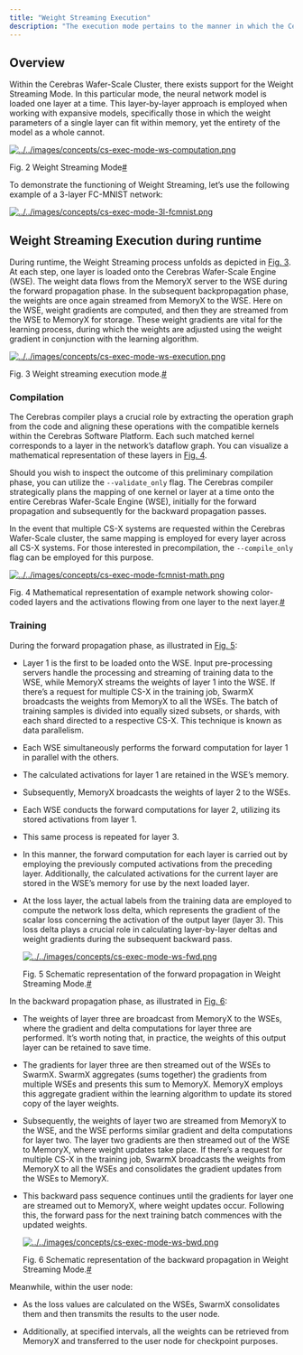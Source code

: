 ```yaml
---
title: "Weight Streaming Execution"
description: "The execution mode pertains to the manner in which the Cerebras runtime deploys your neural network model onto the Cerebras Wafer-Scale Engine (WSE)."
---
```


## Overview

Within the Cerebras Wafer-Scale Cluster, there exists support for the Weight Streaming Mode. In this particular mode, the neural network model is loaded one layer at a time. This layer-by-layer approach is employed when working with expansive models, specifically those in which the weight parameters of a single layer can fit within memory, yet the entirety of the model as a whole cannot.

[![../../images/concepts/cs-exec-mode-ws-computation.png](../../images/concepts/cs-exec-mode-ws-computation.png)](../../images/concepts/cs-exec-mode-ws-computation.png)

Fig. 2 Weight Streaming Mode[#](#id1 "Permalink to this image")

To demonstrate the functioning of Weight Streaming, let’s use the following example of a 3-layer FC-MNIST network:

[![../../images/concepts/cs-exec-mode-3l-fcmnist.png](../../images/concepts/cs-exec-mode-3l-fcmnist.png)](../../images/concepts/cs-exec-mode-3l-fcmnist.png)

## Weight Streaming Execution during runtime
During runtime, the Weight Streaming process unfolds as depicted in [Fig. 3](#cs-exec-mode-ws-execution). At each step, one layer is loaded onto the Cerebras Wafer-Scale Engine (WSE). The weight data flows from the MemoryX server to the WSE during the forward propagation phase. In the subsequent backpropagation phase, the weights are once again streamed from MemoryX to the WSE. Here on the WSE, weight gradients are computed, and then they are streamed from the WSE to MemoryX for storage. These weight gradients are vital for the learning process, during which the weights are adjusted using the weight gradient in conjunction with the learning algorithm.

[![../../images/concepts/cs-exec-mode-ws-execution.png](../../images/concepts/cs-exec-mode-ws-execution.png)](../../images/concepts/cs-exec-mode-ws-execution.png)

Fig. 3 Weight streaming execution mode.[#](#id2 "Permalink to this image")

### Compilation

The Cerebras compiler plays a crucial role by extracting the operation graph from the code and aligning these operations with the compatible kernels within the Cerebras Software Platform. Each such matched kernel corresponds to a layer in the network’s dataflow graph. You can visualize a mathematical representation of these layers in [Fig. 4](#cs-exec-mode-fcmnist-math).

Should you wish to inspect the outcome of this preliminary compilation phase, you can utilize the <code class="docutils literal notranslate"><span class="pre">--validate_only</span></code> flag. The Cerebras compiler strategically plans the mapping of one kernel or layer at a time onto the entire Cerebras Wafer-Scale Engine (WSE), initially for the forward propagation and subsequently for the backward propagation passes.

In the event that multiple CS-X systems are requested within the Cerebras Wafer-Scale cluster, the same mapping is employed for every layer across all CS-X systems. For those interested in precompilation, the <code class="docutils literal notranslate"><span class="pre">--compile_only</span></code> flag can be employed for this purpose.

[![../../images/concepts/cs-exec-mode-fcmnist-math.png](../../images/concepts/cs-exec-mode-fcmnist-math.png)](../../images/concepts/cs-exec-mode-fcmnist-math.pngg)

Fig. 4 Mathematical representation of example network showing color-coded layers and the activations flowing from one layer to the next layer.[#](#id3 "Permalink to this image")

### Training

During the forward propagation phase, as illustrated in [Fig. 5](#cs-exec-mode-ws-fwd):

*   Layer 1 is the first to be loaded onto the WSE. Input pre-processing servers handle the processing and streaming of training data to the WSE, while MemoryX streams the weights of layer 1 into the WSE. If there’s a request for multiple CS-X in the training job, SwarmX broadcasts the weights from MemoryX to all the WSEs. The batch of training samples is divided into equally sized subsets, or shards, with each shard directed to a respective CS-X. This technique is known as data parallelism.

*   Each WSE simultaneously performs the forward computation for layer 1 in parallel with the others.

*   The calculated activations for layer 1 are retained in the WSE’s memory.

*   Subsequently, MemoryX broadcasts the weights of layer 2 to the WSEs.

*   Each WSE conducts the forward computations for layer 2, utilizing its stored activations from layer 1.

*   This same process is repeated for layer 3.

*   In this manner, the forward computation for each layer is carried out by employing the previously computed activations from the preceding layer. Additionally, the calculated activations for the current layer are stored in the WSE’s memory for use by the next loaded layer.

*   At the loss layer, the actual labels from the training data are employed to compute the network loss delta, which represents the gradient of the scalar loss concerning the activation of the output layer (layer 3). This loss delta plays a crucial role in calculating layer-by-layer deltas and weight gradients during the subsequent backward pass.

    [![../../images/concepts/cs-exec-mode-ws-fwd.png](../../images/concepts/cs-exec-mode-ws-fwd.png)](../../images/concepts/cs-exec-mode-ws-fwd.png)

    Fig. 5 Schematic representation of the forward propagation in Weight Streaming Mode.[#](#id4 "Permalink to this image")


In the backward propagation phase, as illustrated in [Fig. 6](#cs-exec-mode-ws-bwd):

*   The weights of layer three are broadcast from MemoryX to the WSEs, where the gradient and delta computations for layer three are performed. It’s worth noting that, in practice, the weights of this output layer can be retained to save time.

*   The gradients for layer three are then streamed out of the WSEs to SwarmX. SwarmX aggregates (sums together) the gradients from multiple WSEs and presents this sum to MemoryX. MemoryX employs this aggregate gradient within the learning algorithm to update its stored copy of the layer weights.

*   Subsequently, the weights of layer two are streamed from MemoryX to the WSE, and the WSE performs similar gradient and delta computations for layer two. The layer two gradients are then streamed out of the WSE to MemoryX, where weight updates take place. If there’s a request for multiple CS-X in the training job, SwarmX broadcasts the weights from MemoryX to all the WSEs and consolidates the gradient updates from the WSEs to MemoryX.

*   This backward pass sequence continues until the gradients for layer one are streamed out to MemoryX, where weight updates occur. Following this, the forward pass for the next training batch commences with the updated weights.

    [![../../images/concepts/cs-exec-mode-ws-bwd.png](../../images/concepts/cs-exec-mode-ws-bwd.png)](../../images/concepts/cs-exec-mode-ws-bwd.png)

    Fig. 6 Schematic representation of the backward propagation in Weight Streaming Mode.[#](#id5 "Permalink to this image")


Meanwhile, within the user node:

*   As the loss values are calculated on the WSEs, SwarmX consolidates them and then transmits the results to the user node.

*   Additionally, at specified intervals, all the weights can be retrieved from MemoryX and transferred to the user node for checkpoint purposes.
